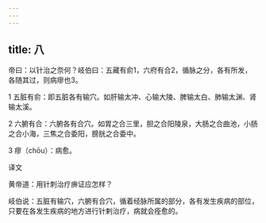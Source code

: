 ```yaml
---
---
---
```

title: 八
---




帝曰：以针治之奈何？岐伯曰：五藏有俞1，六府有合2，循脉之分，各有所发，各随其过，则病瘳也3。

1 五脏有俞：即五脏各有输穴。如肝输太冲、心输大陵、脾输太白、肺输太渊、肾输太溪。

2 六腑有合：六腑各有合穴。如胃之合三里，胆之合阳陵泉，大肠之合曲池，小肠之合小海，三焦之合委阳，膀胱之合委中。

3 瘳（chōu）：病愈。

译文

黄帝道：用针刺治疗痹证应怎样？

岐伯说：五脏有输穴，六腑有合穴，循着经脉所属的部分，各有发生疾病的部位，只要在各发生疾病的地方进行针剌治疗，病就会痊愈的。